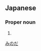 ==Japanese==
{{ja-kanjitab|簑|田}}

===Proper noun===
{{ja-pos|proper|みのだ}}

# {{surname|lang=ja}}

[[Category:Japanese surnames|みのだ]]